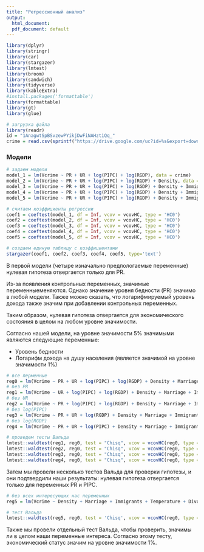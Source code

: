 ```yaml
---
title: "Регрессионный анализ"
output:
  html_document:
  pdf_document: default
---
```


```r
library(dplyr)
library(stringr)
library(car)
library(stargazer)
library(lmtest)
library(broom)
library(sandwich)
library(tidyverse)
library(kableExtra)
#install.packages('formattable')
library(formattable)
library(gt)
library(glue)

# загрузка файла 
library(readr)
id = "1AnagwtSpBSvzewPYikjDwFiNAHztiQq_"
crime = read.csv(sprintf("https://drive.google.com/uc?id=%s&export=download", id))
```

### Модели

```r
# задаем модели
model_1 = lm(Vcrime ~ PR + UR + log(PIPC) + log(RGDP), data = crime)
model_2 = lm(Vcrime ~ PR + UR + log(PIPC) + log(RGDP) + Density, data = crime)
model_3 = lm(Vcrime ~ PR + UR + log(PIPC) + log(RGDP) + Density + Immigrants, data = crime)
model_4 = lm(Vcrime ~ PR + UR + log(PIPC) + log(RGDP) + Density + Immigrants + Marriage + Divorce, data = crime)
model_5 = lm(Vcrime ~ PR + UR + log(PIPC) + log(RGDP) + Density + Immigrants + Marriage + Divorce + Temperature, data = crime)

# считаем коэффициенты регрессии
coef1 = coeftest(model_1, df = Inf, vcov = vcovHC, type = 'HC0')
coef2 = coeftest(model_2, df = Inf, vcov = vcovHC, type = 'HC0')
coef3 = coeftest(model_3, df = Inf, vcov = vcovHC, type = 'HC0')
coef4 = coeftest(model_4, df = Inf, vcov = vcovHC, type = 'HC0')
coef5 = coeftest(model_5, df = Inf, vcov = vcovHC, type = 'HC0')

# создаем единую таблицу с коэффициентами
stargazer(coef1, coef2, coef3, coef4, coef5, type='text')
```


В первой модели (четыре изначально предпологаемые переменные) нулевая гипотеза отвергается только для PR.

Из-за появления контрольных переменных, значимые переменныеменяются. Однако значение уровня бедности (PR) значимо в любой модели. Также можно сказать, что логарифмируемый уровень дохода также значим при добавлении контрольных переменных.

Таким образом, нулевая гипотеза отвергается для экономического состояния в целом на любом уровне значимости.

Согласно нашей модели, на уровне значимости 5% значимыми являются следующие переменные:

* Уровень бедности 
* Логарифм дохода на душу населения (является значимой на уровне значимости 1%)

```r
# все перменные
reg0 = lm(Vcrime ~ PR + UR + log(PIPC) + log(RGDP) + Density + Marriage + Immigrants + Temperature + Divorce, data = crime) 
# без PR
reg1 = lm(Vcrime ~ UR + log(PIPC) + log(RGDP) + Density + Marriage + Immigrants + Temperature + Divorce, data = crime)
# без UR
reg2 = lm(Vcrime ~ PR + log(PIPC) + log(RGDP) + Density + Marriage + Immigrants + Temperature + Divorce, data = crime)
# без log(PIPC)
reg3 = lm(Vcrime ~ PR + UR + log(RGDP) + Density + Marriage + Immigrants + Temperature + Divorce, data = crime)
# без log(RGDP)
reg4 = lm(Vcrime ~ PR + UR + log(PIPC) + Density + Marriage + Immigrants + Temperature + Divorce, data = crime)

# проведем тесты Вальда
lmtest::waldtest(reg1, reg0, test = "Chisq", vcov = vcovHC(reg0, type = "HC0"))
lmtest::waldtest(reg2, reg0, test = "Chisq", vcov = vcovHC(reg0, type = "HC0"))
lmtest::waldtest(reg3, reg0, test = "Chisq", vcov = vcovHC(reg0, type = "HC0"))
lmtest::waldtest(reg4, reg0, test = "Chisq", vcov = vcovHC(reg0, type = "HC0"))
```

Затем мы провели несколько тестов Вальда для проверки гипотезы, и они подтвердили наши результаты: нулевая гипотеза отвергается только для переменных PR и PIPC.

```r
# без всех интересующих нас переменных
reg5 = lm(Vcrime ~ Density + Marriage + Immigrants + Temperature + Divorce, data = crime)

# тест Вальда
lmtest::waldtest(reg5, reg0, test = 'Chisq', vcov = vcovHC(reg0, type = 'HC0'))
```

Также мы провели отдельный тест Вальда, чтобы проверить, значимы ли в целом наши переменные интереса. Согласно этому тесту, экономический статус значим на уровне значимости 1%.